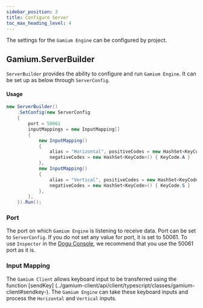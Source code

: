 ```yaml
---
sidebar_position: 3
title: Configure Server
toc_max_heading_level: 4
---
```


The settings for the `Gamium Engine` can be configured by project.

## Gamium.ServerBuilder

`ServerBuilder` provides the ability to configure and run `Gamium Engine`. It can be set up as below through `ServerConfig`.

#### Usage

```csharp
new ServerBuilder()
    .SetConfig(new ServerConfig
    {
        port = 50061
        inputMappings = new InputMapping[]
        {
            new InputMapping()
            {
                alias = "Horizontal", positiveCodes = new HashSet<KeyCode>() { KeyCode.D },
                negativeCodes = new HashSet<KeyCode>() { KeyCode.A }
            },
            new InputMapping()
            {
                alias = "Vertical", positiveCodes = new HashSet<KeyCode>() { KeyCode.W },
                negativeCodes = new HashSet<KeyCode>() { KeyCode.S }
            },
        },
    }).Run();
```

### Port

The port on which `Gamium Engine` is listening to receive data. Port can be set to `ServerConfig`.
If you do not set any value for port, it is set to 50061. To use `Inspector` in the [Dogu Console](https://dogutech.io), we recommend that you use the 50061 port as it is.

### Input Mapping

The `Gamium Client` allows keyboard input to be transferred using the function [sendKey] (../gamium-client/api/client/typescript/classes/gamium-client#sendkey-).
The `Gamium Engine` can take these keyboard inputs and process the `Horizontal` and `Vertical` inputs.
